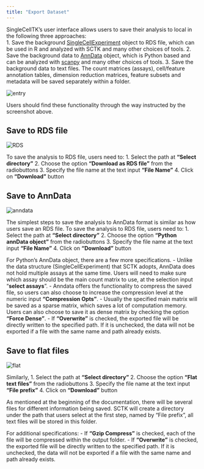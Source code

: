 ```yaml
---
title: "Export Dataset"
---
```


SingleCellTK's user interface allows users to save their analysis to local in the following three approaches:  
1. Save the background [SingleCellExperiment](https://rdrr.io/bioc/SingleCellExperiment/man/SingleCellExperiment.html) object to RDS file, which can be used in R and analyzed with SCTK and many other choices of tools.
2. Save the background data to [AnnData](https://anndata.readthedocs.io/en/latest/anndata.AnnData.html) object, which is Python based and can be analyzed with [scanpy](https://scanpy.readthedocs.io/en/stable/) and many other choices of tools. 
3. Save the background data to text files. The count matrices (assays), cell/feature annotation tables, dimension reduction matrices, feature subsets and metadata will be saved separately within a folder. 

![entry](ui_screenshots/export/export_ui_entry.png)\

Users should find these functionality through the way instructed by the screenshot above.  

## Save to RDS file

![RDS](ui_screenshots/export/export_ui_rds.png)\

To save the analysis to RDS file, users need to: 
1. Select the path at **"Select directory"**
2. Choose the option **"Download as RDS file"** from the radiobuttons
3. Specify the file name at the text input **"File Name"**
4. Click on **"Download"** button

## Save to AnnData

![anndata](ui_screenshots/export/export_ui_anndata.png)\

The simplest steps to save the analysis to AnnData format is similar as how users save an RDS file.
To save the analysis to RDS file, users need to: 
1. Select the path at **"Select directory"**
2. Choose the option **"Python annData object"** from the radiobuttons
3. Specify the file name at the text input **"File Name"**
4. Click on **"Download"** button

For Python's AnnData object, there are a few more specifications. 
- Unlike the data structure (SingleCellExperiment) that SCTK adopts, AnnData does not hold multiple assays at the same time. Users will need to make sure which assay should be the main count matrix to use, at the selection input "**select assays**". 
- Anndata offers the functionality to compress the saved file, so users can also choose to increase the compression level at the numeric input **"Compression Opts"**. 
- Usually the specified main matrix will be saved as a sparse matrix, which saves a lot of computation memory. Users can also choose to save it as dense matrix by checking the option **"Force Dense"**. 
- If **"Overwrite"** is checked, the exported file will be directly written to the specified path. If it is unchecked, the data will not be exported if a file with the same name and path already exists. 

## Save to flat files

![flat](ui_screenshots/export/export_ui_flat.png)\

Similarly, 
1. Select the path at **"Select directory"**
2. Choose the option **"Flat text files"** from the radiobuttons
3. Specify the file name at the text input **"File prefix"**
4. Click on **"Download"** button

As mentioned at the beginning of the documentation, there will be several files for different information being saved. SCTK will create a directory under the path that users select at the first step, named by "File prefix", all text files will be stored in this folder.  

For additional specifications:
- If **"Gzip Compress"** is checked, each of the file will be compressed within the output folder. 
- If **"Overwrite"** is checked, the exported file will be directly written to the specified path. If it is unchecked, the data will not be exported if a file with the same name and path already exists. 
